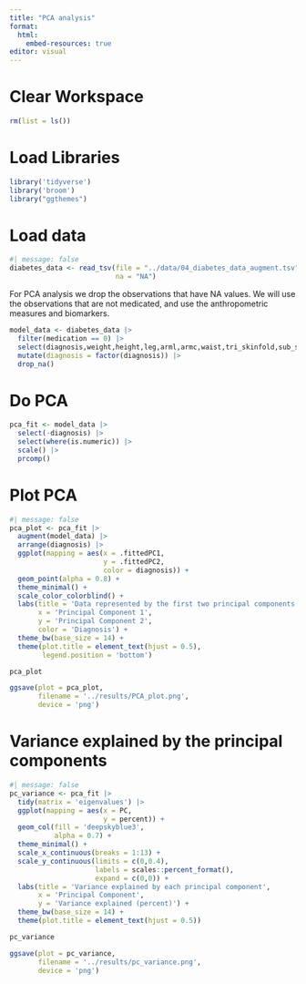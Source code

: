 ```yaml
---
title: "PCA analysis"
format:
  html:
    embed-resources: true
editor: visual
---
```


# Clear Workspace

```r
rm(list = ls())
```

# Load Libraries

```r
library('tidyverse')
library('broom')
library("ggthemes")
```

# Load data

```r
#| message: false
diabetes_data <- read_tsv(file = "../data/04_diabetes_data_augment.tsv",
                          na = "NA")
```

For PCA analysis we drop the observations that have NA values. We will use the observations that are not medicated, and use the anthropometric measures and biomarkers.

```r
model_data <- diabetes_data |> 
  filter(medication == 0) |> 
  select(diagnosis,weight,height,leg,arml,armc,waist,tri_skinfold,sub_skinfold,gh,albumin,bun,creatinine) |> 
  mutate(diagnosis = factor(diagnosis)) |> 
  drop_na()
```

# Do PCA

```r
pca_fit <- model_data |> 
  select(-diagnosis) |> 
  select(where(is.numeric)) |> 
  scale() |> 
  prcomp()
```

# Plot PCA

```r
#| message: false
pca_plot <- pca_fit |> 
  augment(model_data) |> 
  arrange(diagnosis) |> 
  ggplot(mapping = aes(x = .fittedPC1, 
                       y = .fittedPC2,
                       color = diagnosis)) +
  geom_point(alpha = 0.8) + 
  theme_minimal() +
  scale_color_colorblind() +
  labs(title = 'Data represented by the first two principal components',
       x = 'Principal Component 1',
       y = 'Principal Component 2',
       color = 'Diagnosis') +
  theme_bw(base_size = 14) +
  theme(plot.title = element_text(hjust = 0.5),
        legend.position = 'bottom') 

pca_plot

ggsave(plot = pca_plot,
       filename = '../results/PCA_plot.png',
       device = 'png')

```




# Variance explained by the principal components

```r
#| message: false
pc_variance <- pca_fit |> 
  tidy(matrix = 'eigenvalues') |> 
  ggplot(mapping = aes(x = PC,
                       y = percent)) +
  geom_col(fill = 'deepskyblue3',
           alpha = 0.7) +
  theme_minimal() +
  scale_x_continuous(breaks = 1:13) +
  scale_y_continuous(limits = c(0,0.4),
                     labels = scales::percent_format(),
                     expand = c(0,0)) +
  labs(title = 'Variance explained by each principal component',
       x = 'Principal Component',
       y = 'Variance explained (percent)') +
  theme_bw(base_size = 14) +
  theme(plot.title = element_text(hjust = 0.5)) 

pc_variance

ggsave(plot = pc_variance,
       filename = '../results/pc_variance.png',
       device = 'png')
```




